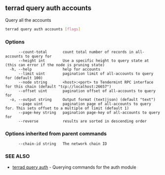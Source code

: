 ## terrad query auth accounts

Query all the accounts

```sh Terrad
terrad query auth accounts [flags]
```

### Options

```
      --count-total       count total number of records in all-accounts to query for
      --height int        Use a specific height to query state at (this can error if the node is pruning state)
  -h, --help              help for accounts
      --limit uint        pagination limit of all-accounts to query for (default 100)
      --node string       <host>:<port> to Tendermint RPC interface for this chain (default "tcp://localhost:26657")
      --offset uint       pagination offset of all-accounts to query for
  -o, --output string     Output format (text|json) (default "text")
      --page uint         pagination page of all-accounts to query for. This sets offset to a multiple of limit (default 1)
      --page-key string   pagination page-key of all-accounts to query for
      --reverse           results are sorted in descending order
```

### Options inherited from parent commands

```
      --chain-id string   The network chain ID
```

### SEE ALSO

* [terrad query auth](terrad_query_auth.md)	 - Querying commands for the auth module


